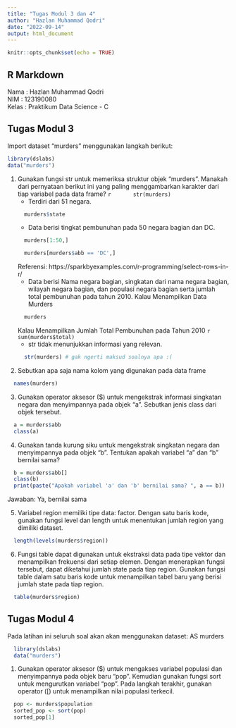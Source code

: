 ---
title: "Tugas Modul 3 dan 4"
author: "Hazlan Muhammad Qodri"
date: "2022-09-14"
output: html_document
---

```{r setup, include=FALSE}
knitr::opts_chunk$set(echo = TRUE)
```

## R Markdown
Nama        : Hazlan Muhammad Qodri  
NIM         : 123190080  
Kelas       : Praktikum Data Science - C  

## Tugas Modul 3
Import dataset “murders” menggunakan langkah berikut: 
```{r murders}
library(dslabs)
data("murders")
```

1. Gunakan fungsi str untuk memeriksa struktur objek “murders”. Manakah dari pernyataan berikut ini yang paling menggambarkan karakter dari tiap variabel pada data frame?
    ```{r}
      str(murders)
    ```
    + Terdiri dari 51 negara.
    ```{r}
      murders$state
    ```
    + Data berisi tingkat pembunuhan pada 50 negara bagian dan DC.
    ```{r}
      murders[1:50,]
    ```
    
    ```{r}
      murders[murders$abb == 'DC',]
    ```
    Referensi: https://sparkbyexamples.com/r-programming/select-rows-in-r/
    + Data berisi Nama negara bagian, singkatan dari nama negara bagian, wilayah negara bagian, dan populasi negara bagian serta jumlah total pembunuhan pada tahun 2010.
      Kalau Menampilkan Data Murders
    ```{r}
      murders
    ```
      Kalau Menampilkan Jumlah Total Pembunuhan pada Tahun 2010
    ```{r}
      sum(murders$total)
    ```
    + str tidak menunjukkan informasi yang relevan.
    ```{r}
      str(murders) # gak ngerti maksud soalnya apa :(
    ```
    
2. Sebutkan apa saja nama kolom yang digunakan pada data frame
```{r}
  names(murders)
```

3. Gunakan operator aksesor ($) untuk mengekstrak informasi singkatan negara dan menyimpannya pada objek “a”. Sebutkan jenis class dari objek tersebut.
```{r}
  a = murders$abb
  class(a)
```

4. Gunakan tanda kurung siku untuk mengekstrak singkatan negara dan menyimpannya pada objek “b”. Tentukan apakah variabel “a” dan “b” bernilai sama?  
```{r}
  b = murders$abb[]
  class(b)
  print(paste("Apakah variabel 'a' dan 'b' bernilai sama? ", a == b))
```
  Jawaban: Ya, bernilai sama

5. Variabel region memiliki tipe data: factor. Dengan satu baris kode, gunakan fungsi level dan length untuk menentukan jumlah region yang dimiliki dataset.
```{r}
  length(levels(murders$region))
```

6. Fungsi table dapat digunakan untuk ekstraksi data pada tipe vektor dan menampilkan frekuensi dari setiap elemen. Dengan menerapkan fungsi tersebut, dapat diketahui jumlah state pada tiap region. Gunakan fungsi table dalam satu baris kode untuk menampilkan tabel baru yang berisi jumlah state pada tiap region. 
```{r}
  table(murders$region)
```

## Tugas Modul 4
Pada latihan ini seluruh soal akan akan menggunakan dataset: AS murders
```{r}
  library(dslabs)
  data("murders")
```
1. Gunakan operator aksesor ($) untuk mengakses variabel populasi dan menyimpannya pada objek baru “pop”. Kemudian gunakan fungsi sort untuk mengurutkan variabel “pop”. Pada langkah terakhir, gunakan operator ([) untuk menampilkan nilai populasi terkecil. 
```{r}
  pop <- murders$population
  sorted_pop <- sort(pop)
  sorted_pop[1]
```